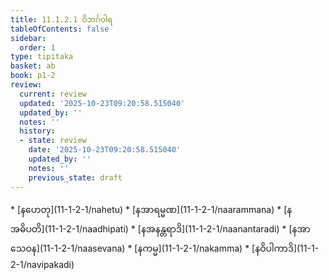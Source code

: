 ```yaml
---
title: 11.1.2.1 ဝိဘင်္ဂဝါရ
tableOfContents: false
sidebar:
  order: 1
type: tipitaka
basket: ab
book: p1-2
review:
  current: review
  updated: '2025-10-23T09:20:58.515040'
  updated_by: ''
  notes: ''
  history:
  - state: review
    date: '2025-10-23T09:20:58.515040'
    updated_by: ''
    notes: ''
    previous_state: draft
---
```



<ReviewStatus review={frontmatter.review} showDetails={true} />

<HypothesisAnnotation frontmatter={frontmatter} />

<DynamicBreadcrumb />



<TableOfContents book="p1-2" section="11.1.2.1">
* [နဟေတု](11-1-2-1/nahetu)
* [နအာရမ္မဏ](11-1-2-1/naarammana)
* [နအဓိပတိ](11-1-2-1/naadhipati)
* [နအနန္တရာဒိ](11-1-2-1/naanantaradi)
* [နအာသေဝန](11-1-2-1/naasevana)
* [နကမ္မ](11-1-2-1/nakamma)
* [နဝိပါကာဒိ](11-1-2-1/navipakadi)
</TableOfContents>
